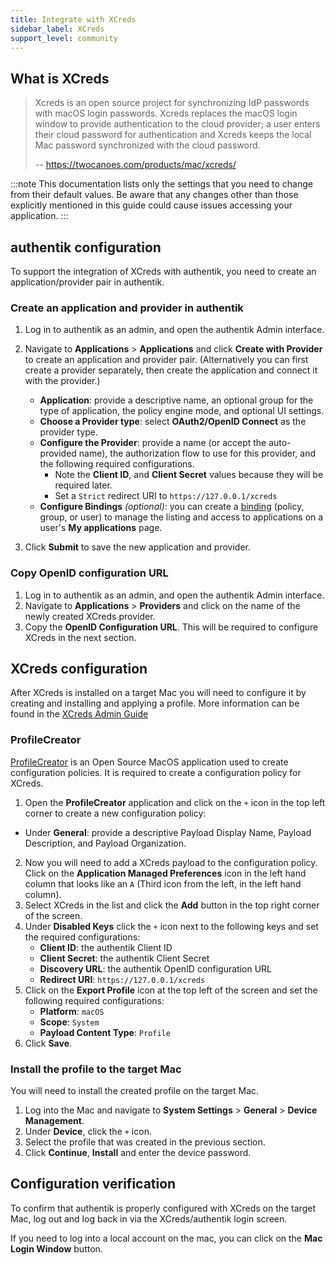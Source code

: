 ```yaml
---
title: Integrate with XCreds
sidebar_label: XCreds
support_level: community
---
```


## What is XCreds

> Xcreds is an open source project for synchronizing IdP passwords with macOS login passwords. Xcreds replaces the macOS login window to provide authentication to the cloud provider; a user enters their cloud password for authentication and Xcreds keeps the local Mac password synchronized with the cloud password.
>
> -- https://twocanoes.com/products/mac/xcreds/

:::note
This documentation lists only the settings that you need to change from their default values. Be aware that any changes other than those explicitly mentioned in this guide could cause issues accessing your application.
:::

## authentik configuration

To support the integration of XCreds with authentik, you need to create an application/provider pair in authentik.

### Create an application and provider in authentik

1. Log in to authentik as an admin, and open the authentik Admin interface.
2. Navigate to **Applications** > **Applications** and click **Create with Provider** to create an application and provider pair. (Alternatively you can first create a provider separately, then create the application and connect it with the provider.)

    - **Application**: provide a descriptive name, an optional group for the type of application, the policy engine mode, and optional UI settings.
    - **Choose a Provider type**: select **OAuth2/OpenID Connect** as the provider type.
    - **Configure the Provider**: provide a name (or accept the auto-provided name), the authorization flow to use for this provider, and the following required configurations.
        - Note the **Client ID**, and **Client Secret** values because they will be required later.
        - Set a `Strict` redirect URI to `https://127.0.0.1/xcreds`
    - **Configure Bindings** _(optional)_: you can create a [binding](/docs/add-secure-apps/flows-stages/bindings/) (policy, group, or user) to manage the listing and access to applications on a user's **My applications** page.

3. Click **Submit** to save the new application and provider.

### Copy OpenID configuration URL

1. Log in to authentik as an admin, and open the authentik Admin interface.
2. Navigate to **Applications** > **Providers** and click on the name of the newly created XCreds provider.
3. Copy the **OpenID Configuration URL**. This will be required to configure XCreds in the next section.

## XCreds configuration

After XCreds is installed on a target Mac you will need to configure it by creating and installing and applying a profile. More information can be found in the [XCreds Admin Guide](https://twocanoes.com/knowledge-base/xcreds-admin-guide/)

### ProfileCreator

[ProfileCreator](https://github.com/ProfileCreator/ProfileCreator) is an Open Source MacOS application used to create configuration policies. It is required to create a configuration policy for XCreds.

1. Open the **ProfileCreator** application and click on the `+` icon in the top left corner to create a new configuration policy:

- Under **General**: provide a descriptive Payload Display Name, Payload Description, and Payload Organization.

2. Now you will need to add a XCreds payload to the configuration policy. Click on the **Application Managed Preferences** icon in the left hand column that looks like an `A` (Third icon from the left, in the left hand column).
3. Select XCreds in the list and click the **Add** button in the top right corner of the screen.
4. Under **Disabled Keys** click the `+` icon next to the following keys and set the required configurations:
    - **Client ID**: the authentik Client ID
    - **Client Secret**: the authentik Client Secret
    - **Discovery URL**: the authentik OpenID configuration URL
    - **Redirect URI**: `https://127.0.0.1/xcreds`
5. Click on the **Export Profile** icon at the top left of the screen and set the following required configurations:
    - **Platform**: `macOS`
    - **Scope**: `System`
    - **Payload Content Type**: `Profile`
6. Click **Save**.

### Install the profile to the target Mac

You will need to install the created profile on the target Mac.

1. Log into the Mac and navigate to **System Settings** > **General** > **Device Management**.
2. Under **Device**, click the `+` icon.
3. Select the profile that was created in the previous section.
4. Click **Continue**, **Install** and enter the device password.

## Configuration verification

To confirm that authentik is properly configured with XCreds on the target Mac, log out and log back in via the XCreds/authentik login screen.

If you need to log into a local account on the mac, you can click on the **Mac Login Window** button.
